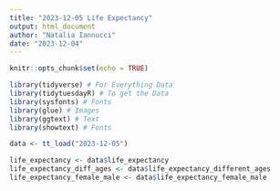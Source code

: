 ```yaml
---
title: "2023-12-05 Life Expectancy"
output: html_document
author: "Natalia Iannucci"
date: "2023-12-04"
---
```


```r
knitr::opts_chunk$set(echo = TRUE)
```



```r
library(tidyverse) # For Everything Data
library(tidytuesdayR) # To get the Data
library(sysfonts) # Fonts
library(glue) # Images
library(ggtext) # Text
library(showtext) # Fonts
```


```r
data <- tt_load("2023-12-05")

life_expectancy <- data$life_expectancy
life_expectancy_diff_ages <- data$life_expectancy_different_ages
life_expectancy_female_male <- data$life_expectancy_female_male
```

